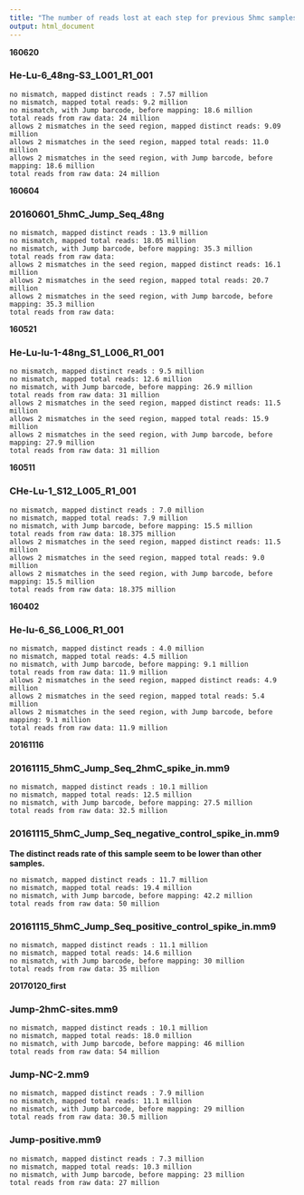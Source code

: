 ```yaml
---
title: "The number of reads lost at each step for previous 5hmc samples"
output: html_document
---
```



**160620**

### He-Lu-6_48ng-S3_L001_R1_001

```
no mismatch, mapped distinct reads : 7.57 million
no mismatch, mapped total reads: 9.2 million
no mismatch, with Jump barcode, before mapping: 18.6 million
total reads from raw data: 24 million
allows 2 mismatches in the seed region, mapped distinct reads: 9.09 million
allows 2 mismatches in the seed region, mapped total reads: 11.0 million
allows 2 mismatches in the seed region, with Jump barcode, before mapping: 18.6 million 
total reads from raw data: 24 million
```

**160604**

### 20160601_5hmC_Jump_Seq_48ng

```
no mismatch, mapped distinct reads : 13.9 million
no mismatch, mapped total reads: 18.05 million
no mismatch, with Jump barcode, before mapping: 35.3 million
total reads from raw data: 
allows 2 mismatches in the seed region, mapped distinct reads: 16.1 million
allows 2 mismatches in the seed region, mapped total reads: 20.7 million
allows 2 mismatches in the seed region, with Jump barcode, before mapping: 35.3 million
total reads from raw data: 
```

**160521**

### He-Lu-lu-1-48ng_S1_L006_R1_001
```
no mismatch, mapped distinct reads : 9.5 million
no mismatch, mapped total reads: 12.6 million
no mismatch, with Jump barcode, before mapping: 26.9 million
total reads from raw data: 31 million
allows 2 mismatches in the seed region, mapped distinct reads: 11.5 million
allows 2 mismatches in the seed region, mapped total reads: 15.9 million
allows 2 mismatches in the seed region, with Jump barcode, before mapping: 27.9 million
total reads from raw data: 31 million
```

**160511**

### CHe-Lu-1_S12_L005_R1_001
```
no mismatch, mapped distinct reads : 7.0 million
no mismatch, mapped total reads: 7.9 million
no mismatch, with Jump barcode, before mapping: 15.5 million
total reads from raw data: 18.375 million
allows 2 mismatches in the seed region, mapped distinct reads: 11.5 million
allows 2 mismatches in the seed region, mapped total reads: 9.0 million
allows 2 mismatches in the seed region, with Jump barcode, before mapping: 15.5 million
total reads from raw data: 18.375 million
```
**160402**

### He-lu-6_S6_L006_R1_001
```
no mismatch, mapped distinct reads : 4.0 million
no mismatch, mapped total reads: 4.5 million
no mismatch, with Jump barcode, before mapping: 9.1 million
total reads from raw data: 11.9 million
allows 2 mismatches in the seed region, mapped distinct reads: 4.9 million
allows 2 mismatches in the seed region, mapped total reads: 5.4 million
allows 2 mismatches in the seed region, with Jump barcode, before mapping: 9.1 million
total reads from raw data: 11.9 million
```

**20161116**

### 20161115_5hmC_Jump_Seq_2hmC_spike_in.mm9
```
no mismatch, mapped distinct reads : 10.1 million
no mismatch, mapped total reads: 12.5 million
no mismatch, with Jump barcode, before mapping: 27.5 million
total reads from raw data: 32.5 million
```

### 20161115_5hmC_Jump_Seq_negative_control_spike_in.mm9
**The distinct reads rate of this sample seem to be lower than other samples.**
```
no mismatch, mapped distinct reads : 11.7 million
no mismatch, mapped total reads: 19.4 million
no mismatch, with Jump barcode, before mapping: 42.2 million
total reads from raw data: 50 million
```

### 20161115_5hmC_Jump_Seq_positive_control_spike_in.mm9
```
no mismatch, mapped distinct reads : 11.1 million
no mismatch, mapped total reads: 14.6 million
no mismatch, with Jump barcode, before mapping: 30 million
total reads from raw data: 35 million
```



**20170120_first**

### Jump-2hmC-sites.mm9
```
no mismatch, mapped distinct reads : 10.1 million
no mismatch, mapped total reads: 18.0 million
no mismatch, with Jump barcode, before mapping: 46 million
total reads from raw data: 54 million
```

### Jump-NC-2.mm9
```
no mismatch, mapped distinct reads : 7.9 million
no mismatch, mapped total reads: 11.1 million
no mismatch, with Jump barcode, before mapping: 29 million
total reads from raw data: 30.5 million
```

###  Jump-positive.mm9
```
no mismatch, mapped distinct reads : 7.3 million
no mismatch, mapped total reads: 10.3 million
no mismatch, with Jump barcode, before mapping: 23 million
total reads from raw data: 27 million
```
